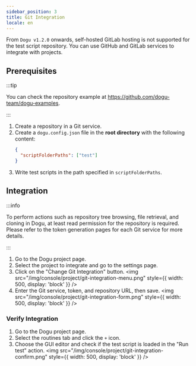 ```yaml
---
sidebar_position: 3
title: Git Integration
locale: en
---
```


From `Dogu v1.2.0` onwards, self-hosted GitLab hosting is not supported for the test script repository. You can use GitHub and GitLab services to integrate with projects.

## Prerequisites

:::tip

You can check the repository example at https://github.com/dogu-team/dogu-examples.

:::

1. Create a repository in a Git service.
2. Create a `dogu.config.json` file in the **root directory** with the following content:
   ```json
   {
     "scriptFolderPaths": ["test"]
   }
   ```
3. Write test scripts in the path specified in `scriptFolderPaths`.

## Integration

:::info

To perform actions such as repository tree browsing, file retrieval, and cloning in Dogu, at least read permission for the repository is required.  
Please refer to the token generation pages for each Git service for more details.

:::

1. Go to the Dogu project page.
2. Select the project to integrate and go to the settings page.
3. Click on the "Change Git Integration" button.
   <img
     src="/img/console/project/git-integration-menu.png"
     style={{ width: 500, display: 'block' }}
   />
4. Enter the Git service, token, and repository URL, then save.
   <img
     src="/img/console/project/git-integration-form.png"
     style={{ width: 500, display: 'block' }}
   />

### Verify Integration

1. Go to the Dogu project page.
2. Select the routines tab and click the `+` icon.
3. Choose the GUI editor and check if the test script is loaded in the "Run test" action.
   <img
     src="/img/console/project/git-integration-confirm.png"
     style={{ width: 500, display: 'block' }}
   />
